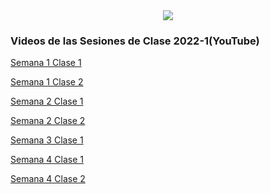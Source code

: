 
<center> ![](https://www.dropbox.com/s/lhzsrh8h602rfbp/Imagen9.png?dl=1) </center>


### Videos de las Sesiones de Clase 2022-1(YouTube)

[Semana 1 Clase 1](https://www.youtube.com/watch?v=IJngY9bf5bs&list=PLgciul2KicVRyqDEOmRSMoAGafc2uRNUL)

[Semana 1 Clase 2](https://www.youtube.com/watch?v=o_nvZEXE3kc&list=PLgciul2KicVRyqDEOmRSMoAGafc2uRNUL&index=2)

[Semana 2 Clase 1](https://www.youtube.com/watch?v=s-q2Rc1GhDA)

[Semana 2 Clase 2](https://www.youtube.com/watch?v=qrNQxQrUYJk)

[Semana 3 Clase 1](https://www.youtube.com/watch?v=wDn_rGBhQ40)

[Semana 4 Clase 1](https://www.youtube.com/watch?v=quDudlxB6TA)

[Semana 4 Clase 2](https://www.youtube.com/watch?v=7YPl2SJmbHE)